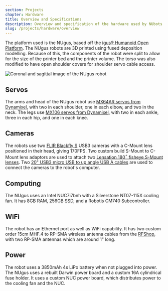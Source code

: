 ```yaml
---
section: Projects
chapter: Hardware
title: Overview and Specifications
description: Overview and specification of the hardware used by NUbots.
slug: /projects/hardware/overview
---
```


The platform used is the NUgus, based off the [igus® Humanoid Open Platform](http://www.nimbro.net/OP/). The NUgus robots are 3D printed using fused deposition modelling. Because of this, the components of the robot were split to allow for the size of the printer bed and the printer volume. The torso was also modified to have open shoulder covers for shoulder servo cable access.

![Coronal and sagittal image of the NUgus robot](../../../images/nugus.png)

## Servos

The arms and head of the NUgus robot use [MX64AR servos from Dynamixel](http://www.robotis.us/dynamixel-mx-64ar/), with two in each shoulder, one in each elbow, and two in the neck. The legs use [MX106 servos from Dynamixel](http://support.robotis.com/en/product/actuator/dynamixel/mx_series/mx-106.htm), with two in each ankle, three in each hip, and one in each knee.

## Cameras

The robots use two [FLIR Blackfly S](https://flir.app.boxcn.net/s/x0r0bdsjstdkudjd2dwlxoa5fdvj2gpg/file/418603726810) USB3 cameras with a C-Mount lens positioned in their head, giving 170FPS. Two custom build S-Mount to C-Mount lens adaptors are used to attach two [Lensation 180$^\circ$ fisheye S-Mount lenses](https://www.lensation.de/product/BF10M19828S118C/). Two [20" USB3 micro USB to up angle USB A cables](https://www.angledcables.com/up-angle-a2.html) are used to connect the cameras to the robot's computer.

## Computing

The NUgus uses an Intel NUC7i7bnh with a Silverstone NT07-115X cooling fan. It has 8GB RAM, 256GB SSD, and a Robotis CM740 Subcontroller.

## WiFi

The robot has an Ethernet port as well as WiFi capability. It has two custom order 15cm MHF.4 to RP-SMA wireless antenna cables from the [RFShop](https://rfshop.com.au/), with two RP-SMA antennas which are around 1" long.

## Power

The robot uses a 3850mAh 4s LiPo battery when not plugged into power. The NUgus uses a rebuilt Darwin power board and a custom 16A cylindrical fuse holder. It uses a custom NUC power board, which distributes power to the cooling fan and the NUC.
